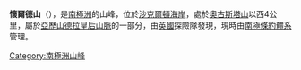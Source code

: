 {{Coord|84|48|S|162|40|E|source:GNIS|display=title}}

'''懷爾德山'''（{{lang-en|Mount Wild}}），是[[南極洲|南極洲]]的山峰，位於[[沙克爾頓海岸|沙克爾頓海岸]]，處於[[奧古斯塔山_(南極洲)|奧古斯塔山]]以西4公里，屬於[[亞歷山德拉皇后山脈|亞歷山德拉皇后山脈]]的一部分，由[[英國|英國]]探險隊發現，現時由[[南極條約體系|南極條約體系]]管理。

{{DEFAULTSORT:Mount Wild}}
[[Category:南極洲山峰|Category:南極洲山峰]]


{{ShackletonCoast-geo-stub}}